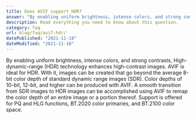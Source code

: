 ```yaml
---
title: Does AVIF support HDR?
answer: "By enabling uniform brightness, intense colors, and strong contrasts, High-dynamic-range (HDR) technology enhances high-contrast images. AVIF is ideal for HDR. With it, images can be created that go beyond the average 8-bit color depth of standard dynamic range images (SDR). Color depths of 10-bit, 12-bit, and higher can be produced with AVIF. A smooth transition from SDR images to HDR images can be accomplished using AVIF to remap the color depth of an entire image or a portion thereof. Support is offered for PQ and HLG functions, BT.2020 color primaries, and BT.2100 color space."
description: Read everything you need to know about this question.
category: faq
url: blog/faq/avif-hdr/
datePublished: "2021-11-18"
dateModified: "2021-11-18"
---
```


By enabling uniform brightness, intense colors, and strong contrasts, High-dynamic-range (HDR) technology enhances high-contrast images. AVIF is ideal for HDR. With it, images can be created that go beyond the average 8-bit color depth of standard dynamic range images (SDR). Color depths of 10-bit, 12-bit, and higher can be produced with AVIF. A smooth transition from SDR images to HDR images can be accomplished using AVIF to remap the color depth of an entire image or a portion thereof. Support is offered for PQ and HLG functions, BT.2020 color primaries, and BT.2100 color space.
